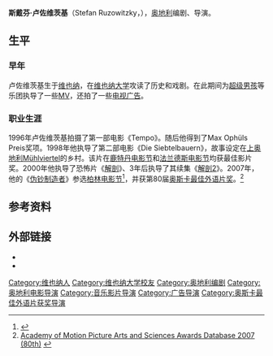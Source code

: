 {{Infobox entertainer
|type=導演
|image=Stefan Ruzowitzky ROMY2008.jpg
|birth_date={{birth date and age|1961|12|25}}<br/>{{AUT}}[[維也納|維也納]]
|academyawards='''[[奧斯卡最佳外語片獎|最佳外語片]]'''<br>2007年 《[[伪钞制造者|伪钞制造者]]》
|spouse  = Birgit Sturm
}}
'''斯戴芬·卢佐维茨基'''（Stefan Ruzowitzky，{{bd|1961年|12月25日}}），[[奥地利|奥地利]]编剧、导演。

==生平==
===早年===
卢佐维茨基生于[[维也纳|维也纳]]，在[[维也纳大学|维也纳大学]]攻读了历史和戏剧。在此期间为[[超级男孩|超级男孩]]等乐团执导了一些[[音乐录像带|MV]]，还拍了一些[[电视广告|电视广告]]。

===职业生涯===
1996年卢佐维茨基拍摄了第一部电影《Tempo》。随后他得到了Max Ophüls Preis奖项。1998年他执导了第二部电影《Die Siebtelbauern》，故事设定在[[上奥地利|上奥地利]][[Mühlviertel|Mühlviertel]]的乡村。该片在[[鹿特丹电影节|鹿特丹电影节]]和[[法兰德斯电影节|法兰德斯电影节]]均获最佳影片奖。2000年他执导了恐怖片《[[解剖_(电影)|解剖]]》、3年后执导了其续集《[[解剖2|解剖2]]》。2007年，他的《[[伪钞制造者|伪钞制造者]]》参选[[柏林电影节|柏林电影节]]<ref>{{Cite web |url=http://www.bloody-disgusting.com/news/19327 |title='The Demeter' Finally to Set Sail With Dracula Aboard? |access-date=2014-12-16 |archive-date=2018-08-25 |archive-url=https://web.archive.org/web/20180825120324/https://bloody-disgusting.com/news/19327/ |dead-url=no }}</ref>，并获第80届[[奥斯卡最佳外语片奖|奥斯卡最佳外语片奖]]。<ref>[http://awardsdatabase.oscars.org/ampas_awards/DisplayMain.jsp?curTime=1204399645031   Academy of Motion Picture Arts and Sciences Awards Database 2007 (80th)] {{webarchive|url=https://archive.is/20120707161621/http://awardsdatabase.oscars.org/ampas_awards/DisplayMain.jsp?curTime=1204399645031 |date=2012-07-07 }}</ref> 

== 参考资料 ==
{{reflist}}

==外部链接==
{{Commons category|Stefan Ruzowitzky}}
*{{IMDb name|752328}}
*{{douban people|1014437}}

{{奧斯卡最佳外語片獎 (2001–2020)}}
{{DEFAULTSORT:Ruzowitzky}}
[[Category:维也纳人|Category:维也纳人]]
[[Category:维也纳大学校友|Category:维也纳大学校友]]
[[Category:奥地利编剧|Category:奥地利编剧]]
[[Category:奥地利电影导演|Category:奥地利电影导演]]
[[Category:音乐影片导演|Category:音乐影片导演]]
[[Category:广告导演|Category:广告导演]]
[[Category:奥斯卡最佳外语片获奖导演|Category:奥斯卡最佳外语片获奖导演]]